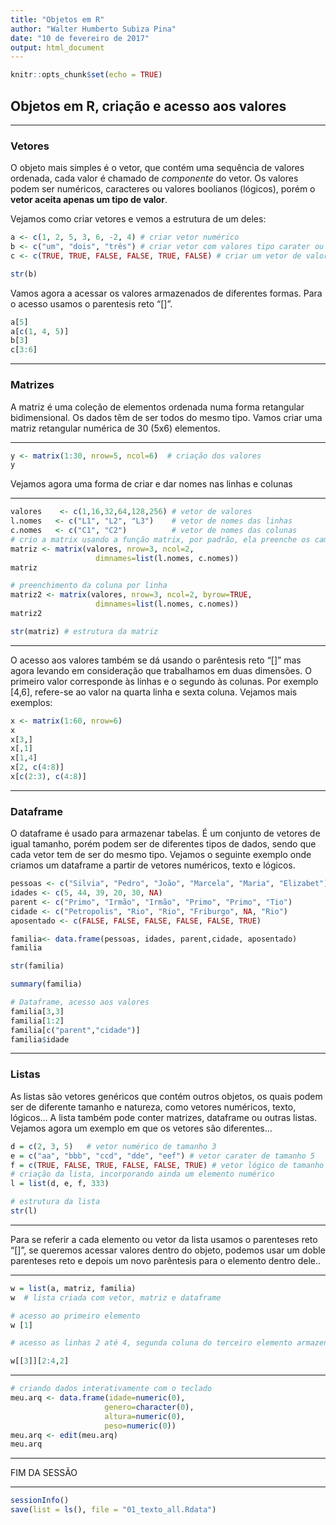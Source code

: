 ---
title: "Objetos em R"
author: "Walter Humberto Subiza Pina"
date: "10 de fevereiro de 2017"
output: html_document
---

```{r setup, include=FALSE}
knitr::opts_chunk$set(echo = TRUE)
```

## Objetos em R, criação e acesso aos valores

---

###  Vetores

O objeto mais simples é o vetor, que contém uma sequência de valores ordenada, cada valor é chamado de _componente_ do vetor. Os valores podem ser numéricos, caracteres ou valores boolianos (lógicos), porém o **vetor aceita apenas um tipo de valor**.

Vejamos como criar vetores e vemos a estrutura de um deles:


```{r}
a <- c(1, 2, 5, 3, 6, -2, 4) # criar vetor numérico
b <- c("um", "dois", "três") # criar vetor com valores tipo carater ou texto 
c <- c(TRUE, TRUE, FALSE, FALSE, TRUE, FALSE) # criar um vetor de valores booleanos

str(b)
```


Vamos agora a acessar os valores armazenados de diferentes formas. Para o acesso usamos o parentesis reto "[]". 

```{r}
a[5]
a[c(1, 4, 5)]
b[3]
c[3:6] 
```


---


### Matrizes

A matriz é uma coleção de elementos ordenada numa forma retangular bidimensional. Os dados têm de ser todos do mesmo tipo.
Vamos criar uma matriz retangular numérica de 30 (5x6) elementos.

---

```{r}
y <- matrix(1:30, nrow=5, ncol=6)  # criação dos valores
y
```


Vejamos agora uma forma de criar e dar nomes nas linhas e colunas

---

```{r}
valores    <- c(1,16,32,64,128,256) # vetor de valores
l.nomes   <- c("L1", "L2", "L3")    # vetor de nomes das linhas
c.nomes   <- c("C1", "C2")          # vetor de nomes das colunas
# crio a matrix usando a função matrix, por padrão, ela preenche os campos por coluna
matriz <- matrix(valores, nrow=3, ncol=2,
                   dimnames=list(l.nomes, c.nomes)) 
matriz

# preenchimento da coluna por linha
matriz2 <- matrix(valores, nrow=3, ncol=2, byrow=TRUE,
                   dimnames=list(l.nomes, c.nomes))
matriz2

str(matriz) # estrutura da matriz

```

---

O acesso aos valores também se dá usando o parêntesis reto "[]" mas agora levando em consideração que trabalhamos em duas dimensões. O primeiro valor corresponde às linhas e o segundo às colunas. Por exemplo [4,6], refere-se ao valor na quarta linha e sexta coluna. Vejamos mais exemplos: 


```{r}
x <- matrix(1:60, nrow=6)
x
x[3,]
x[,1]
x[1,4]
x[2, c(4:8)]
x[c(2:3), c(4:8)]

```

---

### Dataframe

O dataframe é usado para armazenar tabelas. É um conjunto de vetores de igual tamanho, porém podem ser de diferentes tipos de dados, sendo que cada vetor tem de ser do mesmo tipo. Vejamos o seguinte exemplo onde criamos um dataframe a partir de vetores numéricos, texto e lógicos.


```{r}
pessoas <- c("Silvia", "Pedro", "João", "Marcela", "Maria", "Elizabet")
idades <- c(5, 44, 39, 20, 30, NA)
parent <- c("Primo", "Irmão", "Irmão", "Primo", "Primo", "Tio")
cidade <- c("Petropolis", "Rio", "Rio", "Friburgo", NA, "Rio")
aposentado <- c(FALSE, FALSE, FALSE, FALSE, FALSE, TRUE)

familia<- data.frame(pessoas, idades, parent,cidade, aposentado)
familia

str(familia)

summary(familia)
```


```{r}
# Dataframe, acesso aos valores
familia[3,3]
familia[1:2]
familia[c("parent","cidade")]
familia$idade                       
```

---

### Listas


As listas são vetores genéricos que contém outros objetos, os quais podem ser de diferente tamanho e natureza, como vetores numéricos, texto, lógicos... A lista também pode conter matrizes, dataframe ou outras listas.
Vejamos agora um exemplo em que os vetores são diferentes...


```{r}
d = c(2, 3, 5)   # vetor numérico de tamanho 3
e = c("aa", "bbb", "ccd", "dde", "eef") # vetor carater de tamanho 5
f = c(TRUE, FALSE, TRUE, FALSE, FALSE, TRUE) # vetor lógico de tamanho 6
# criação da lista, incorporando ainda um elemento numérico
l = list(d, e, f, 333)  

# estrutura da lista
str(l)

```

---

Para se referir a cada elemento ou vetor da lista usamos o parenteses reto "[]", se queremos acessar valores dentro do objeto, podemos usar um doble parenteses reto e depois um novo parêntesis para o elemento dentro dele..

---

```{r}
w = list(a, matriz, familia)
w  # lista criada com vetor, matriz e dataframe

# acesso ao primeiro elemento
w [1]

# acesso as linhas 2 até 4, segunda coluna do terceiro elemento armazenado (dataframe familia) 

w[[3]][2:4,2]
```


---

```{r}
# criando dados interativamente com o teclado
meu.arq <- data.frame(idade=numeric(0),
                     genero=character(0), 
                     altura=numeric(0),
                     peso=numeric(0))
meu.arq <- edit(meu.arq)
meu.arq

```

---

FIM DA SESSÃO

---

```{r}
sessionInfo()
save(list = ls(), file = "01_texto_all.Rdata")
```